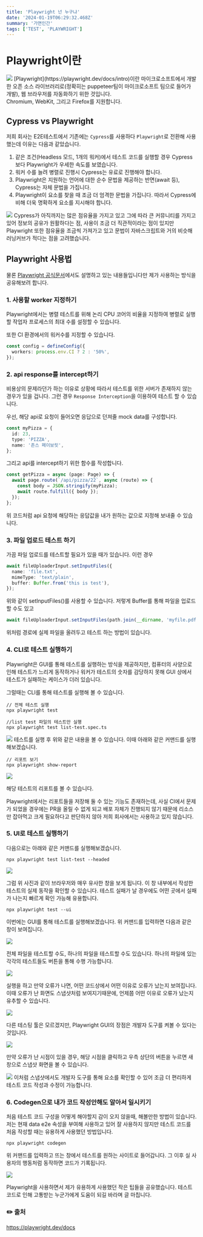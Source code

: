 ```yaml
---
title: 'Playwright 넌 누구냐'
date: '2024-01-19T06:29:32.468Z'
summary: '가면인간'
tags: ['TEST', 'PLAYWRIGHT']
---
```


# Playwright이란

<img src="https://github.com/YeongseoYoon/yeongseo-blog/assets/86523545/dd096782-6a2d-4cf4-a574-4e54df40f812" />
[Playwright](https://playwright.dev/docs/intro)이란 마이크로소프트에서 개발한 오픈 소스 라이브러리로(정확히는
puppeteer팀이 마이크로소프트 팀으로 들어가 개발), 웹 브라우저를 자동화하기 위한 것입니다. <br /> Chromium,
WebKit, 그리고 Firefox를 지원합니다.

## Cypress vs Playwright

저희 회사는 E2E테스트에서 기존에는 `Cypress`를 사용하다 `Playwright`로 전환해 사용했는데 이유는 다음과 같았습니다.

1. 같은 조건(Headless 모드, 1개의 워커)에서 테스트 코드를 실행할 경우 Cypress보다 Playwright가 우세한 속도를 보였습니다.
2. 워커 수를 늘려 병렬로 진행시 Cypress는 유료로 진행해야 합니다.
3. Playwright은 지원하는 언어에 대한 순수 문법을 제공하는 반면(await 등), Cypress는 자체 문법을 가집니다.
4. Playwright이 요소를 찾을 때 조금 더 엄격한 문법을 가집니다. 따라서 Cypress에 비해 더욱 명확하게 요소를 지시해야 합니다.

<img src="https://github.com/YeongseoYoon/yeongseo-blog/assets/86523545/64632df0-645a-477a-a5bf-97dd8b0a64e0" />
Cypress가 아직까지는 많은 점유율을 가지고 있고 그에 따라 큰 커뮤니티를 가지고 있어 정보의 공유가 원활하다는
점, 사용이 조금 더 직관적이라는 점이 있지만 Playwright 또한 점유율을 조금씩 가져가고 있고 문법이 자바스크립트와
거의 비슷해 러닝커브가 적다는 점을 고려했습니다.

## Playwright 사용법

물론 [Playwright 공식문서](https://playwright.dev/docs/intro)에서도 설명하고 있는 내용들입니다만 제가 사용하는 방식을 공유해보려 합니다.

### 1. 사용할 worker 지정하기

Playwright에서는 병렬 테스트를 위해 논리 CPU 코어의 비율을 지정하여 병렬로 실행할 작업자 프로세스의 최대 수를 설정할 수 있습니다.

또한 CI 환경에서의 워커수를 지정할 수 있습니다.

```ts
const config = defineConfig({
  workers: process.env.CI ? 2 : '50%',
});
```

### 2. api response를 intercept하기

비용상의 문제라던가 하는 이유로 상황에 따라서 테스트를 위한 서버가 존재하지 않는 경우가 있을 겁니다. 그런 경우 `Response Interception`을 이용하여 테스트 할 수 있습니다.

우선, 해당 api로 요청이 들어오면 응답으로 던져줄 mock data를 구성합니다.

```ts
const myPizza = {
  id: 23,
  type: 'PIZZA',
  name: '존스 페이보릿',
};
```

그리고 api를 intercept하기 위한 함수를 작성합니다.

```ts
const getPizza = async (page: Page) => {
  await page.route(`/api/pizza/22`, async (route) => {
    const body = JSON.stringify(myPizza);
    await route.fulfill({ body });
  });
};
```

위 코드처럼 api 요청에 해당하는 응답값을 내가 원하는 값으로 지정해 보내줄 수 있습니다.

### 3. 파일 업로드 테스트 하기

가끔 파일 업로드를 테스트할 필요가 있을 때가 있습니다. 이런 경우

```ts
await fileUploaderInput.setInputFiles({
  name: 'file.txt',
  mimeType: 'text/plain',
  buffer: Buffer.from('this is test'),
});
```

위와 같이 setInputFiles()를 사용할 수 있습니다. 저렇게 Buffer를 통해 파일을 업로드 할 수도 있고

```ts
await fileUploaderInput.setInputFiles(path.join(__dirname, 'myfile.pdf'));
```

위처럼 경로에 실제 파일을 올려두고 테스트 하는 방법이 있습니다.

### 4. CLI로 테스트 실행하기

Playwright은 GUI를 통해 테스트를 실행하는 방식을 제공하지만, 컴퓨터의 사양으로 인해 테스트가 느리게 동작하거나 워커가 테스트의 숫자를 감당하지 못해 GUI 상에서 테스트가 실패하는 케이스가 더러 있습니다.

그럴때는 CLI를 통해 테스트를 실행해 볼 수 있습니다.

```
// 전체 테스트 실행
npx playwright test

//list test 파일의 테스트만 실행
npx playwright test list-test.spec.ts
```

<img src="https://github.com/YeongseoYoon/yeongseo-blog/assets/86523545/0c188789-d8b5-4ffc-a904-ee6096b9bb88" />
테스트를 실행 후 위와 같은 내용을 볼 수 있습니다. 이때 아래와 같은 커맨드를 실행해보겠습니다.

```
// 리포트 보기
npx playwright show-report
```

<img src="https://github.com/YeongseoYoon/yeongseo-blog/assets/86523545/921ad13a-30d9-49f1-bfc3-0d4878c03845" />

해당 테스트의 리포트를 볼 수 있습니다.

Playwright에서는 리포트들을 저장해 둘 수 있는 기능도 존재하는데,
사실 CI에서 문제가 되었을 경우에는 PR을 올릴 수 없게 되고 배포 자체가 진행되지 않기 때문에 리소스만 잡아먹고 크게 필요하다고 판단하지 않아 저희 회사에서는 사용하고 있지 않습니다.

### 5. UI로 테스트 실행하기

다음으로는 아래와 같은 커맨드를 실행해보겠습니다.

```
npx playwright test list-test --headed
```

<img src="https://github.com/YeongseoYoon/yeongseo-blog/assets/86523545/905c85c4-f5ea-4ff7-837b-bc2cf339e7df" />

그럼 위 사진과 같이 브라우저와 매우 유사한 창을 보게 됩니다. 이 창 내부에서 작성한 테스트의 실제 동작을 확인할 수 있습니다.
테스트 실패가 날 경우에도 어떤 곳에서 실패가 나는지 빠르게 확인 가능해 유용합니다.

```
npx playwright test --ui
```

이번에는 GUI를 통해 테스트를 실행해보겠습니다. 위 커맨드를 입력하면 다음과 같은 창이 보여집니다.

<img src="https://github.com/YeongseoYoon/yeongseo-blog/assets/86523545/26d05155-ce6d-4f73-b891-3d3af4610263" />

전체 파일을 테스트할 수도, 하나의 파일을 테스트할 수도 있습니다. 하나의 파일에 있는 각각의 테스트들도 버튼을 통해 수행 가능합니다.

<img src="https://github.com/YeongseoYoon/yeongseo-blog/assets/86523545/adc51d28-12db-4bad-b08a-fdfdf423124d" />

실행을 하고 만약 오류가 나면, 어떤 코드상에서 어떤 이유로 오류가 났는지 보여집니다. 이때 오류가 난 화면도 스냅샷처럼 보여지기때문에, 언제쯤 어떤 이유로 오류가 났는지 유추할 수 있습니다.

<img src="https://github.com/YeongseoYoon/yeongseo-blog/assets/86523545/2aed87d5-4e8b-4934-93ad-709906ef0446" />

다른 테스팅 툴은 모르겠지만, Playwright GUI의 장점은 개발자 도구를 켜볼 수 있다는 것입니다.

<img src="https://github.com/YeongseoYoon/yeongseo-blog/assets/86523545/faa8bb2f-3553-4e6b-b80e-4c2d25a84849" />

만약 오류가 난 시점이 있을 경우, 해당 시점을 클릭하고 우측 상단의 버튼을 누르면 새 창으로 스냅샷 화면을 볼 수 있습니다.

<img src="https://github.com/YeongseoYoon/yeongseo-blog/assets/86523545/5ab99408-99b6-46a7-a80c-9a2d47492d60" />
이처럼 스냅샷에서도 개발자 도구를 통해 요소를 확인할 수 있어 조금 더 편리하게 테스트 코드 작성과 수정이
가능합니다.

### 6. Codegen으로 내가 코드 작성안해도 알아서 일시키기

처음 테스트 코드 구성을 어떻게 해야할지 감이 오지 않을때, 해볼만한 방법이 있습니다.
저는 현재 data e2e 속성을 부여해 사용하고 있어 잘 사용하지 않지만 테스트 코드를 처음 작성할 때는 유용하게 사용했던 방법입니다.

```
npx playwright codegen
```

위 커맨드를 입력하고 뜨는 창에서 테스트를 원하는 사이트로 들어갑니다. 그 이후 실 사용자의 행동처럼 동작하면 코드가 기록됩니다.

<img src="https://github.com/YeongseoYoon/yeongseo-blog/assets/86523545/47b5d744-bd74-4cdf-a60c-120ff2f72bcb" />

Playwright을 사용하면서 제가 유용하게 사용했던 작은 팁들을 공유했습니다. 테스트 코드로 인해 고통받는 누군가에게 도움이 되길 바라며 글 마칩니다.

### ✏️ 출처

https://playwright.dev/docs <br/>
